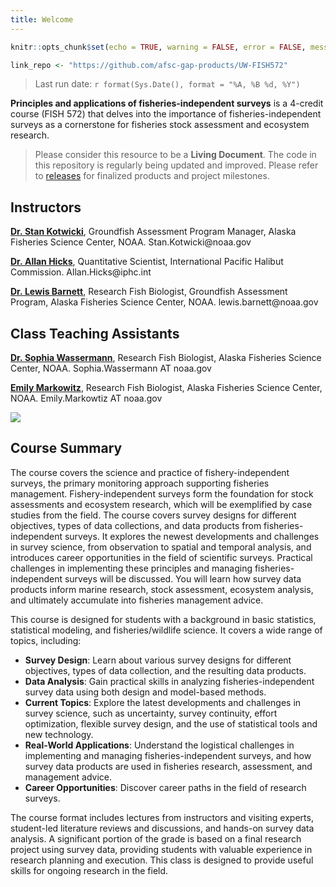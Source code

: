 ```yaml
---
title: Welcome
---
```


```r
knitr::opts_chunk$set(echo = TRUE, warning = FALSE, error = FALSE, message = FALSE)

link_repo <- "https://github.com/afsc-gap-products/UW-FISH572"
```

> Last run date: `r format(Sys.Date(), format = "%A, %B %d, %Y")`

**Principles and applications of fisheries-independent surveys** is a 4-credit course (FISH 572) that delves into the importance of fisheries-independent surveys as a cornerstone for fisheries stock assessment and ecosystem research.

> Please consider this resource to be a **Living Document**. The code in this repository is regularly being updated and improved. Please refer to [releases](`r paste0(link_repo, '/releases')`) for finalized products and project milestones.

## Instructors

[**Dr. Stan Kotwicki**](https://www.fisheries.noaa.gov/contact/stan-kotwicki), Groundfish Assessment Program Manager, Alaska Fisheries Science Center, NOAA. Stan.Kotwicki@noaa.gov

[**Dr. Allan Hicks**](https://www.iphc.int/staff/allan-hicks-ph-d/), Quantitative Scientist, International Pacific Halibut Commission. Allan.Hicks@iphc.int

[**Dr. Lewis Barnett**](https://lewisbarnett.wordpress.com/), Research Fish Biologist, Groundfish Assessment Program, Alaska Fisheries Science Center, NOAA. lewis.barnett@noaa.gov

## Class Teaching Assistants

[**Dr. Sophia Wassermann**](https://sowasser.com/), Research Fish Biologist, Alaska Fisheries Science Center, NOAA. Sophia.Wassermann AT noaa.gov

[**Emily Markowitz**](https://www.fisheries.noaa.gov/contact/emily-markowitz), Research Fish Biologist, Alaska Fisheries Science Center, NOAA. Emily.Markowtiz AT noaa.gov

![](./images/FISH572-flyer.png)

## Course Summary

The course covers the science and practice of fishery-independent surveys, the primary monitoring approach supporting fisheries management. Fishery-independent surveys form the foundation for stock assessments and ecosystem research, which will be exemplified by case studies from the field. The course covers survey designs for different objectives, types of data collections, and data products from fisheries-independent surveys. It explores the newest developments and challenges in survey science, from observation to spatial and temporal analysis, and introduces career opportunities in the field of scientific surveys. Practical challenges in implementing these principles and managing fisheries-independent surveys will be discussed. You will learn how survey data products inform marine research, stock assessment, ecosystem analysis, and ultimately accumulate into fisheries management advice. 

This course is designed for students with a background in basic statistics, statistical modeling, and fisheries/wildlife science. It covers a wide range of topics, including:

 - **Survey Design**: Learn about various survey designs for different objectives, types of data collection, and the resulting data products.
 - **Data Analysis**: Gain practical skills in analyzing fisheries-independent survey data using both design and model-based methods.
 - **Current Topics**: Explore the latest developments and challenges in survey science, such as uncertainty, survey continuity, effort optimization, flexible survey design, and the use of statistical tools and new technology.
 - **Real-World Applications**: Understand the logistical challenges in implementing and managing fisheries-independent surveys, and how survey data products are used in fisheries research, assessment, and management advice.
 - **Career Opportunities**: Discover career paths in the field of research surveys.

The course format includes lectures from instructors and visiting experts, student-led literature reviews and discussions, and hands-on survey data analysis. A significant portion of the grade is based on a final research project using survey data, providing students with valuable experience in research planning and execution. This class is designed to provide useful skills for ongoing research in the field.

```{=openxml}
<w:p><w:r><w:br w:type="page"/></w:r></w:p>
```
